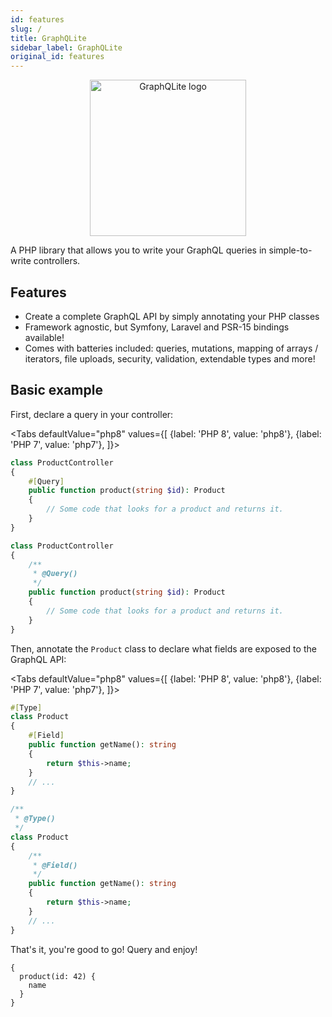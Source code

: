 ```yaml
---
id: features
slug: /
title: GraphQLite
sidebar_label: GraphQLite
original_id: features
---
```


<p align="center">
    <img src="https://graphqlite.thecodingmachine.io/img/logo.svg" alt="GraphQLite logo" width="250" height="250" />
</p>


A PHP library that allows you to write your GraphQL queries in simple-to-write controllers.

## Features

* Create a complete GraphQL API by simply annotating your PHP classes
* Framework agnostic, but Symfony, Laravel and PSR-15 bindings available!
* Comes with batteries included: queries, mutations, mapping of arrays / iterators, file uploads, security, validation, extendable types and more!

## Basic example

First, declare a query in your controller:

<Tabs
  defaultValue="php8"
  values={[
    {label: 'PHP 8', value: 'php8'},
    {label: 'PHP 7', value: 'php7'},
  ]}>
  <TabItem value="php8">

```php
class ProductController
{
    #[Query]
    public function product(string $id): Product
    {
        // Some code that looks for a product and returns it.
    }
}
```

  </TabItem>
  <TabItem value="php7">

```php
class ProductController
{
    /**
     * @Query()
     */
    public function product(string $id): Product
    {
        // Some code that looks for a product and returns it.
    }
}
```

  </TabItem>
</Tabs>

Then, annotate the `Product` class to declare what fields are exposed to the GraphQL API:

<Tabs
  defaultValue="php8"
  values={[
    {label: 'PHP 8', value: 'php8'},
    {label: 'PHP 7', value: 'php7'},
  ]}>
  <TabItem value="php8">

```php
#[Type]
class Product
{
    #[Field]
    public function getName(): string
    {
        return $this->name;
    }
    // ...
}
```

  </TabItem>
  <TabItem value="php7">

```php
/**
 * @Type()
 */
class Product
{
    /**
     * @Field()
     */
    public function getName(): string
    {
        return $this->name;
    }
    // ...
}
```

  </TabItem>
</Tabs>

That's it, you're good to go! Query and enjoy!

```grapql
{
  product(id: 42) {
    name
  }
}
```

